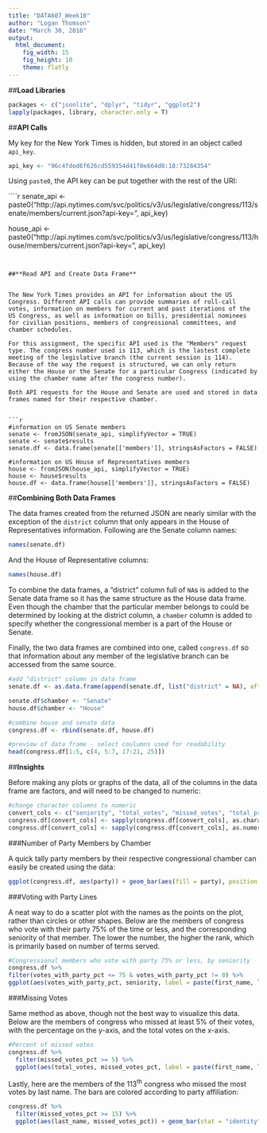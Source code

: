 ```yaml
---
title: "DATA607_Week10"
author: "Logan Thomson"
date: "March 30, 2016"
output: 
  html_document:
    fig_width: 15
    fig_height: 10
    theme: flatly
---
```


##**Load Libraries**  


```r
packages <- c("jsonlite", "dplyr", "tidyr", "ggplot2")
lapply(packages, library, character.only = T)
```


##**API Calls**  

My key for the New York Times is hidden, but stored in an object called `api_key`.  

```r
api_key <- "96c4fded6f626cd559354d41f0e664d0:18:73284354"
```

Using `paste0`, the API key can be put together with the rest of the URI:  

````r
senate_api <- paste0("http://api.nytimes.com/svc/politics/v3/us/legislative/congress/113/senate/members/current.json?api-key=", api_key)

house_api <- paste0("http://api.nytimes.com/svc/politics/v3/us/legislative/congress/113/house/members/current.json?api-key=", api_key)
``` 


##**Read API and Create Data Frame**  


The New York Times provides an API for information about the US Congress. Different API calls can provide summaries of roll-call votes, information on members for current and past iterations of the US Congress, as well as information on bills, presidential nominees for civilian positions, members of congressional committees, and chamber schedules.  

For this assignment, the specific API used is the "Members" request type. The congress number used is 113, which is the lastest complete meeting of the legislative branch (the current session is 114). Because of the way the request is structured, we can only return either the House or the Senate for a particular Congress (indicated by using the chamber name after the congress number).  

Both API requests for the House and Senate are used and stored in data frames named for their respective chamber.  


```r
#information on US Senate members
senate <- fromJSON(senate_api, simplifyVector = TRUE)
senate <- senate$results
senate.df <- data.frame(senate[['members']], stringsAsFactors = FALSE)

#information on US House of Representatives members
house <- fromJSON(house_api, simplifyVector = TRUE)
house <- house$results
house.df <- data.frame(house[['members']], stringsAsFactors = FALSE)
```


##**Combining Both Data Frames**  

The data frames created from the returned JSON are nearly similar with the exception of the `district` column that only appears in the House of Representatives information. Following are the Senate column names:  


```r
names(senate.df)
```  

And the House of Representative columns:  

```r
names(house.df)
```  

To combine the data frames, a "district" column full of `NA`s is added to the Senate data frame so it has the same structure as the House data frame.  Even though the chamber that the particular member belongs to could be determined by looking at the district column, a `chamber` column is added to specify whether the congressional member is a part of the House or Senate.  

Finally, the two data frames are combined into one, called `congress.df` so that information about any member of the legislative branch can be accessed from the same source. 


```r
#add "district" column in data frame
senate.df <- as.data.frame(append(senate.df, list("district" = NA), after = 21))

senate.df$chamber <- "Senate"
house.df$chamber <- "House"

#combine house and senate data
congress.df <- rbind(senate.df, house.df)

#preview of data frame - select coulumns used for readability
head(congress.df[1:5, c(4, 5:7, 17:21, 25)])
```  


##**Insights**  

Before making any plots or graphs of the data, all of the columns in the data frame are factors, and will need to be changed to numeric:  


```r
#change character columns to numeric
convert_cols <- c("seniority", "total_votes", "missed_votes", "total_present", "missed_votes_pct", "votes_with_party_pct")
congress.df[convert_cols] <- sapply(congress.df[convert_cols], as.character)
congress.df[convert_cols] <- sapply(congress.df[convert_cols], as.numeric)
```  


###Number of Party Members by Chamber

A quick tally party members by their respective congressional chamber can easily be created using the data:


```r
ggplot(congress.df, aes(party)) + geom_bar(aes(fill = party), position = "dodge") + scale_fill_manual(values = setNames(c("#0066FF", "#339966","#FF0033"), c("D", "I", "R"))) + facet_grid(. ~ chamber) + labs(title = "Party Counts by Chamber", x = "Political Party") + theme(text = element_text(size=20))
```  

###Voting with Party Lines

A neat way to do a scatter plot with the names as the points on the plot, rather than circles or other shapes. Below are the members of congress who vote with their party 75% of the time or less, and the corresponding seniority of that member.  The lower the number, the higher the rank, which is primarily based on number of terms served.  


```r
#Congressional members who vote with party 75% or less, by seniority
congress.df %>%
filter(votes_with_party_pct <= 75 & votes_with_party_pct != 0) %>%
ggplot(aes(votes_with_party_pct, seniority, label = paste(first_name, last_name))) + geom_label(aes(fill = party), colour = "white", fontface = "bold") + scale_fill_manual(values = setNames(c("#0066FF", "#339966","#FF0033"), c("D", "I", "R"))) + labs(title = "Pct. Voting with Party by Seniority", x = "Votes w/Party %") + theme(text = element_text(size=20))
```  

###Missing Votes

Same method as above, though not the best way to visualize this data. Below are the members of congress who missed at least 5% of their votes, with the percentage on the y-axis, and the total votes on the x-axis.  


```r
#Percent of missed votes
congress.df %>%
  filter(missed_votes_pct >= 5) %>% 
  ggplot(aes(total_votes, missed_votes_pct, label = paste(first_name, last_name))) + geom_label(aes(fill = party), colour = "white", fontface = "bold") + scale_fill_manual(values = setNames(c("#0066FF", "#339966","#FF0033"), c("D", "I", "R"))) + labs(title = "Congressional Members With More Than 5% Votes Missed", x = "Total Votes", y = "% Missed Votes") + theme(text = element_text(size=20))
```  


Lastly, here are the members of the 113^th^ congress who missed the most votes by last name. The bars are colored according to party affiliation:


```r
congress.df %>%
  filter(missed_votes_pct >= 15) %>%
  ggplot(aes(last_name, missed_votes_pct)) + geom_bar(stat = "identity", aes(fill = party)) + scale_fill_manual(values = setNames(c("#0066FF", "#339966","#FF0033"), c("D", "I", "R"))) + geom_text(aes(label = missed_votes_pct), color="white", vjust=1.5) +  theme(axis.text.x = element_text(angle = 45, vjust = 1, hjust=1)) + labs(title = "Congressional Members Missed Votes (min. 15%)", x = "Last Name", y = "% of Votes Missed") + theme(text = element_text(size=20))
```